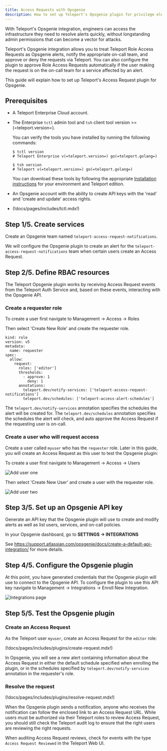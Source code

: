 ```yaml
---
title: Access Requests with Opsgenie
description: How to set up Teleport's Opsgenie plugin for privilege elevation approvals.
---
```


With Teleport's Opsgenie integration, engineers can access the infrastructure
they need to resolve alerts quickly, without longstanding admin permissions
that can become a vector for attacks.

Teleport's Opsgenie integration allows you to treat Teleport Role Access
Requests as Opsgenie alerts, notify the appropriate on-call team, and
approve or deny the requests via Teleport. You can also configure the plugin to
approve Role Access Requests automatically if the user making the request is on
the on-call team for a service affected by an alert.

This guide will explain how to set up Teleport's Access Request plugin for
Opsgenie.

## Prerequisites

- A Teleport Enterprise Cloud account.

- The Enterprise `tctl` admin tool and `tsh` client tool version >= (=teleport.version=). 
  
  You can verify the tools you have installed by running the following commands:

  ```code
  $ tctl version
  # Teleport Enterprise v(=teleport.version=) go(=teleport.golang=)
  
  $ tsh version
  # Teleport v(=teleport.version=) go(=teleport.golang=)
  ```

  You can download these tools by following the appropriate [Installation 
  instructions](../../installation.mdx#linux) for your environment and Teleport edition.

- An Opsgenie account with the ability to create API keys with the 'read' and
  'create and update' access rights.

- (!docs/pages/includes/tctl.mdx!)

## Step 1/5. Create services

Create an Opsgenie team named `teleport-access-request-notifications`.

We will configure the Opsgenie plugin to create an alert for the
`teleport-access-request-notifications` team when certain users
create an Access Request.

## Step 2/5. Define RBAC resources

The Teleport Opsgenie plugin works by receiving Access Request events from the
Teleport Auth Service and, based on these events, interacting with the Opsgenie
API.

### Create a requester role

To create a user first navigate to Management -> Access -> Roles

Then select 'Create New Role' and create the requester role.

```
kind: role
version: v5
metadata:
  name: requester
spec:
  allow:
    request:
      roles: ['editor']
      thresholds:
        - approve: 1
          deny: 1
      annotations:
        teleport.dev/notify-services: ['teleport-access-request-notifications']
        teleport.dev/schedules: ['teleport-access-alert-schedules']
```

The `teleport.dev/notify-services` annotation specifies the schedules the alert will be created for.
The `teleport.dev/schedules` annotation specifies the schedules the alert will check, and auto approve the
Access Request if the requesting user is on-call.

### Create a user who will request access

Create a user called `myuser` who has the `requester` role. Later in this
guide, you will create an Access Request as this user to test the Opsgenie
plugin:

To create a user first navigate to Management -> Access -> Users

![Add user one](../../../img/enterprise/plugins/opsgenie/add-user-one.png)

Then select 'Create New User' and create a user with the requester role.

![Add user two](../../../img/enterprise/plugins/opsgenie/add-user-two.png)

## Step 3/5. Set up an Opsgenie API key

Generate an API key that the Opsgenie plugin will use to create and modify
alerts as well as list users, services, and on-call policies.

In your Opsgenie dashboard, go to **SETTINGS → INTEGRATIONS**

See https://support.atlassian.com/opsgenie/docs/create-a-default-api-integration/ for more details.

## Step 4/5. Configure the Opsgenie plugin

At this point, you have generated credentials that the Opsgenie plugin will use
to connect to the Opsgenie API. To configure the plugin to use this API key navigate
to Management -> Integrations -> Enroll New Integration.

![Integrations page](../../../img/enterprise/plugins/opsgenie/opsgenie-integration-page.png)

## Step 5/5. Test the Opsgenie plugin

### Create an Access Request

As the Teleport user `myuser`, create an Access Request for the `editor` role:

(!docs/pages/includes/plugins/create-request.mdx!)

In Opsgenie, you will see a new alert containing information about the
Access Request in either the default schedule specified when enrolling the plugin,
or in the schedules specified by `teleport.dev/notify-services` annotation in the requester's role.

### Resolve the request

(!docs/pages/includes/plugins/resolve-request.mdx!)

<Admonition title="Auditing Access Requests">

When the Opsgenie plugin sends a notification, anyone who receives the
notification can follow the enclosed link to an Access Request URL. While users
must be authorized via their Teleport roles to review Access Request, you
should still check the Teleport audit log to ensure that the right users are
reviewing the right requests.

When auditing Access Request reviews, check for events with the type `Access
Request Reviewed` in the Teleport Web UI.

</Admonition>

